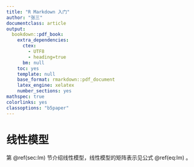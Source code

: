 ```yaml
---
title: "R Markdown 入门"
author: "张三"
documentclass: article
output: 
  bookdown::pdf_book: 
    extra_dependencies:
      ctex: 
        - UTF8
        - heading=true
      bm: null
    toc: yes
    template: null
    base_format: rmarkdown::pdf_document
    latex_engine: xelatex
    number_sections: yes
mathspec: true
colorlinks: yes
classoptions: "b5paper"    
---
```


# 线性模型 {#sec:lm}

第 \@ref(sec:lm) 节介绍线性模型，线性模型的矩阵表示见公式 \@ref(eq:lm) 。

```{=tex}
\begin{align} 
\bm{\mathsf{y}} = \bm{\mathsf{X}}\bm{\beta} + \bm{\epsilon}
(\#eq:lm)
\end{align}
```

